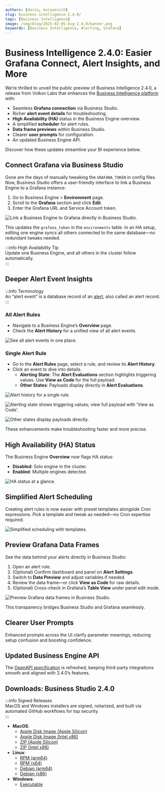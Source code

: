 ```yaml
---
authors: [daria, mulasevich]
slug: business-intelligence-2.4.0/
tags: [Business Intelligence]
image: /img/blog/2025-02-05-big-2.4.0/banner.png
keywords: [Business Intelligence, Alerting, Grafana]
---
```



# Business Intelligence 2.4.0: Easier Grafana Connect, Alert Insights, and More

We’re thrilled to unveil the public preview of Business Intelligence 2.4.0, a release from Volkov Labs that enhances the [Business Intelligence platform](/big/) with:

- Seamless **Grafana connection** via Business Studio.
- Richer **alert event details** for troubleshooting.
- **High Availability (HA)** status in the Business Engine overview.
- A simplified **scheduler** for alert rules.
- **Data frame previews** within Business Studio.
- Clearer **user prompts** for configuration.
- An updated Business Engine API.

Discover how these updates streamline your BI experience below.

## Connect Grafana via Business Studio

Gone are the days of manually tweaking the `GRAFANA_TOKEN` in config files. Now, Business Studio offers a user-friendly interface to link a Business Engine to a Grafana instance:

1. Go to Business Engine > **Environment** page.
2. Scroll to the **Grafana** section and click **Edit**.
3. Enter the Grafana URL and Service Account token.

<Image
  title="Link a Business Engine to Grafana directly in Business Studio."
  src="/img/blog/2025-02-05-big-2.4.0/token.png"
/>

This updates the `grafana_token` in the `environments` table. In an HA setup, editing one engine syncs all others connected to the same database—no redundant tweaks needed.

:::info High Availability Tip  
Update one Business Engine, and all others in the cluster follow automatically.  
:::

## Deeper Alert Event Insights

:::info Terminology  
An “alert event” is a database record of an [alert](/big/alerting/#alert-components), also called an alert record.  
:::

### All Alert Rules

- Navigate to a Business Engine’s **Overview** page.
- Check the **Alert History** for a unified view of all alert events.

<Image
  title="See all alert events in one place."
  src="/img/blog/2025-02-05-big-2.4.0/all-alerts.png"
/>

### Single Alert Rule

- Go to the **Alert Rules** page, select a rule, and review its **Alert History**.
- Click an event to dive into details.
  - **Alerting State**: The **Alert Evaluations** section highlights triggering values. Use **View as Code** for the full payload.
  - **Other States**: Payloads display directly in **Alert Evaluations**.

<Image
  title="Alert history for a single rule."
  src="/img/blog/2025-02-05-big-2.4.0/one-alert.png"
/>

<Image
  title="Alerting state shows triggering values; view full payload with 'View as Code'."
  src="/img/blog/2025-02-05-big-2.4.0/alerting-state.png"
/>

<Image
  title="Other states display payloads directly."
  src="/img/blog/2025-02-05-big-2.4.0/other-states.png"
/>

These enhancements make troubleshooting faster and more precise.

## High Availability (HA) Status

The Business Engine **Overview** now flags HA status:

- **Disabled**: Solo engine in the cluster.
- **Enabled**: Multiple engines detected.

<Image
  title="HA status at a glance."
  src="/img/blog/2025-02-05-big-2.4.0/enabled-disabled.png"
/>

## Simplified Alert Scheduling

Creating alert rules is now easier with preset templates alongside Cron expressions. Pick a template and tweak as needed—no Cron expertise required.

<Image
  title="Simplified scheduling with templates."
  src="/img/blog/2025-02-05-big-2.4.0/cron.png"
/>

## Preview Grafana Data Frames

See the data behind your alerts directly in Business Studio:

1. Open an alert rule.
2. (Optional) Confirm dashboard and panel on **Alert Settings**.
3. Switch to **Data Preview** and adjust variables if needed.
4. Review the data frame—or click **View as Code** for raw details.
5. (Optional) Cross-check in Grafana’s **Table View** under panel edit mode.

<Image
  title="Preview Grafana data frames in Business Studio."
  src="/img/blog/2025-02-05-big-2.4.0/data-preview.png"
/>

This transparency bridges Business Studio and Grafana seamlessly.

## Clearer User Prompts

Enhanced prompts across the UI clarify parameter meanings, reducing setup confusion and boosting confidence.

## Updated Business Engine API

The [OpenAPI specification](/big/api/) is refreshed, keeping third-party integrations smooth and aligned with 2.4.0’s features.

## Downloads: Business Studio 2.4.0

:::info Signed Releases  
MacOS and Windows installers are signed, notarized, and built via automated GitHub workflows for top security.  
:::

- **MacOS**:
  - [Apple Disk Image (Apple Silicon)](https://github.com/VolkovLabs/business-intelligence/releases/download/v2.4.0/Business.Studio-2.4.0-arm64.dmg)
  - [Apple Disk Image (Intel x86)](https://github.com/VolkovLabs/business-intelligence/releases/download/v2.4.0/Business.Studio-2.4.0-x64.dmg)
  - [ZIP (Apple Silicon)](https://github.com/VolkovLabs/business-intelligence/releases/download/v2.4.0/Business.Studio-darwin-arm64-2.4.0.zip)
  - [ZIP (Intel x86)](https://github.com/VolkovLabs/business-intelligence/releases/download/v2.4.0/Business.Studio-darwin-x64-2.4.0.zip)
- **Linux**:
  - [RPM (arm64)](https://github.com/VolkovLabs/business-intelligence/releases/download/v2.4.0/business-studio-2.4.0-1.arm64.rpm)
  - [RPM (x64)](https://github.com/VolkovLabs/business-intelligence/releases/download/v2.4.0/business-studio-2.4.0-1.x86_64.rpm)
  - [Debian (arm64)](https://github.com/VolkovLabs/business-intelligence/releases/download/v2.4.0/business-studio_2.4.0_arm64.deb)
  - [Debian (x86)](https://github.com/VolkovLabs/business-intelligence/releases/download/v2.4.0/business-studio_2.4.0_amd64.deb)
- **Windows**:
  - [Executable](https://github.com/VolkovLabs/business-intelligence/releases/download/v2.4.0/Business.Studio-2.4.0.Setup.exe)

<GettingStarted />

<Feedback />
